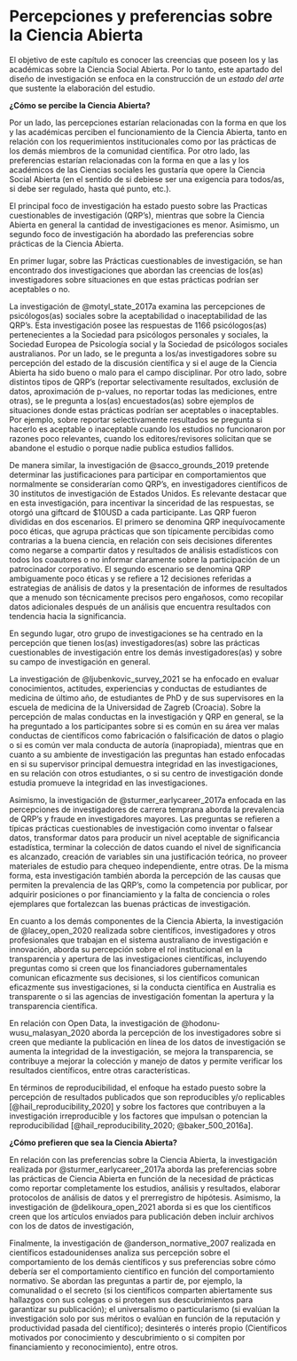 # Percepciones y preferencias sobre la Ciencia Abierta

El objetivo de este capítulo es conocer las creencias que poseen los y las académicas sobre la Ciencia Social Abierta. Por lo tanto, este apartado del diseño de investigación se enfoca en la construcción de un *estado del arte* que sustente la elaboración del estudio.

**¿Cómo se percibe la Ciencia Abierta?**

Por un lado, las percepciones estarían relacionadas con la forma en que los y las académicas perciben el funcionamiento de la Ciencia Abierta, tanto en relación con los requerimientos institucionales como por las prácticas de los demás miembros de la comunidad científica. Por otro lado, las preferencias estarían relacionadas con la forma en que a las y los académicos de las Ciencias sociales les gustaría que opere la Ciencia Social Abierta (en el sentido de si debiese ser una exigencia para todos/as, si debe ser regulado, hasta qué punto, etc.).

El principal foco de investigación ha estado puesto sobre las Practicas cuestionables de investigación (QRP's), mientras que sobre la Ciencia Abierta en general la cantidad de investigaciones es menor. Asimismo, un segundo foco de investigación ha abordado las preferencias sobre prácticas de la Ciencia Abierta.

En primer lugar, sobre las Prácticas cuestionables de investigación, se han encontrado dos investigaciones que abordan las creencias de los(as) investigadores sobre situaciones en que estas prácticas podrían ser aceptables o no. 

La investigación de @motyl_state_2017a examina las percepciones de psicólogos(as) sociales sobre la aceptabilidad o inaceptabilidad de las QRP's. Esta investigación posee las respuestas de 1166 psicólogos(as) pertenecientes a la Sociedad para psicólogos personales y sociales, la Sociedad Europea de Psicología social y la Sociedad de psicólogos sociales australianos. Por un lado, se le pregunta a los/as investigadores sobre su percepción del estado de la discusión científica y si el auge de la Ciencia Abierta ha sido bueno o malo para el campo disciplinar. Por otro lado, sobre distintos tipos de QRP's (reportar selectivamente resultados, exclusión de datos, aproximación de p-values, no reportar todas las mediciones, entre otras), se le pregunta a los(as) encuestados(as) sobre ejemplos de situaciones donde estas prácticas podrían ser aceptables o inaceptables. Por ejemplo, sobre reportar selectivamente resultados se pregunta si hacerlo es aceptable o inaceptable cuando los estudios no funcionaron por razones poco relevantes, cuando los editores/revisores solicitan que se abandone el estudio o porque nadie publica estudios fallidos.

De manera similar, la investigación de @sacco_grounds_2019 pretende determinar las justificaciones para participar en comportamientos que normalmente se considerarían como QRP's, en investigadores científicos de 30 institutos de investigación de Estados Unidos. Es relevante destacar que en esta investigación, para incentivar la sinceridad de las respuestas, se otorgó una giftcard de $10USD a cada participante. Las QRP fueron divididas en dos escenarios. El primero se denomina QRP inequívocamente poco éticas, que agrupa prácticas que son típicamente percibidas como contrarias a la buena ciencia, en relación con seis decisiones diferentes como negarse a compartir datos y resultados de análisis estadísticos con todos los coautores o no informar claramente sobre la participación de un patrocinador corporativo. El segundo escenario se denomina QRP ambiguamente poco éticas y se refiere a 12 decisiones referidas a estrategias de análisis de datos y la presentación de informes de resultados que a menudo son técnicamente precisos pero engañosos, como recopilar datos adicionales después de un análisis que encuentra resultados con tendencia hacia la significancia.

En segundo lugar, otro grupo de investigaciones se ha centrado en la percepción que tienen los(as) investigadores(as) sobre las prácticas cuestionables de investigación entre los demás investigadores(as) y sobre su campo de investigación en general.

La investigación de @ljubenkovic_survey_2021 se ha enfocado en evaluar conocimientos, actitudes, experiencias y conductas de estudiantes de medicina de último año, de estudiantes de PhD y de sus supervisores en la escuela de medicina de la Universidad de Zagreb (Croacia). Sobre la percepción de malas conductas en la investigación y QRP en general, se la ha preguntado a los participantes sobre si es común en su área ver malas conductas de científicos como fabricación o falsificación de datos o plagio o si es común ver mala conducta de autoría (inapropiada), mientras que en cuanto a su ambiente de investigación las preguntas han estado enfocadas en si su supervisor principal demuestra integridad en las investigaciones, en su relación con otros estudiantes, o si su centro de investigación donde estudia promueve la integridad en las investigaciones.

Asimismo, la investigación de @sturmer_earlycareer_2017a enfocada en las percepciones de investigadores de carrera temprana aborda la prevalencia de QRP's y fraude en investigadores mayores. Las preguntas se refieren a típicas prácticas cuestionables de investigación como inventar o falsear datos, transformar datos para producir un nivel aceptable de significancia estadística, terminar la colección de datos cuando el nivel de significancia es alcanzado, creación de variables sin una justificación teórica, no proveer materiales de estudio para chequeo independiente, entre otras. De la misma forma, esta investigación también aborda la percepción de las causas que permiten la prevalencia de las QRP's, como la competencia por publicar, por adquirir posiciones o por financiamiento y la falta de conciencia o roles ejemplares que fortalezcan las buenas prácticas de investigación.

En cuanto a los demás componentes de la Ciencia Abierta, la investigación de @lacey_open_2020 realizada sobre científicos, investigadores y otros profesionales que trabajan en el sistema australiano de investigación e innovación, aborda su percepción sobre el rol institucional en la transparencia y apertura de las investigaciones científicas, incluyendo preguntas como si creen que los financiadores gubernamentales comunican eficazmente sus decisiones, si los científicos comunican eficazmente sus investigaciones, si la conducta científica en Australia es transparente o si las agencias de investigación fomentan la apertura y la transparencia científica.

En relación con Open Data, la investigación de @hodonu-wusu_malasyan_2020 aborda la percepción de los investigadores sobre si creen que mediante la publicación en línea de los datos de investigación se aumenta la integridad de la investigación, se mejora la transparencia, se contribuye a mejorar la colección y manejo de datos y permite verificar los resultados científicos, entre otras características.

En términos de reproducibilidad, el enfoque ha estado puesto sobre la percepción de resultados publicados que son reproducibles y/o replicables [@hail_reproducibility_2020] y sobre los factores que contribuyen a la investigación irreproducible y los factores que impulsan o potencian la reproducibilidad [@hail_reproducibility_2020; @baker_500_2016a].

**¿Cómo prefieren que sea la Ciencia Abierta?**

En relación con las preferencias sobre la Ciencia Abierta, la investigación realizada por @sturmer_earlycareer_2017a aborda las preferencias sobre las prácticas de Ciencia Abierta en función de la necesidad de prácticas como reportar completamente los estudios, análisis y resultados, elaborar protocolos de análisis de datos y el prerregistro de hipótesis. Asimismo, la investigación de @delikoura_open_2021 aborda si es que los científicos creen que los artículos enviados para publicación deben incluir archivos con los de datos de investigación,

Finalmente, la investigación de @anderson_normative_2007 realizada en científicos estadounidenses analiza sus percepción sobre el comportamiento de los demás científicos y sus preferencias sobre cómo debería ser el comportamiento científico en función del comportamiento normativo. Se abordan las preguntas a partir de, por ejemplo, la comunalidad o el secreto (si los científicos comparten abiertamente sus hallazgos con sus colegas o si protegen sus descubrimientos para garantizar su publicación); el universalismo o particularismo (si evalúan la investigación solo por sus méritos o evalúan en función de la reputación y productividad pasada del científico); desinterés o interés propio (Científicos motivados por conocimiento y descubrimiento o si compiten por financiamiento y reconocimiento), entre otros.


